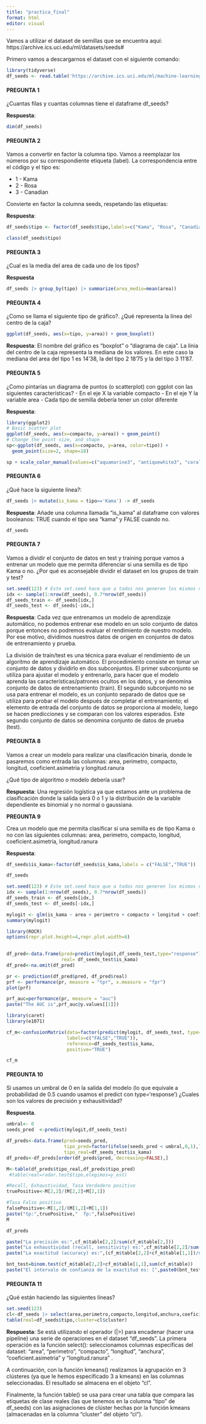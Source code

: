 ```yaml
---
title: "practica_final"
format: html
editor: visual
---
```


Vamos a utilizar el dataset de semillas que se encuentra aquí: https://archive.ics.uci.edu/ml/datasets/seeds#

Primero vamos a descargarnos el dataset con el siguiente comando:

```r
library(tidyverse)
df_seeds <- read.table('https://archive.ics.uci.edu/ml/machine-learning-databases/00236/seeds_dataset.txt', col.names =c('area','perimetro','compacto','longitud','anchura','coeficient.asimetria','longitud.ranura','tipo'))
```

#### PREGUNTA 1

¿Cuantas filas y cuantas columnas tiene el dataframe df_seeds?

**Respuesta**:

```r
dim(df_seeds)
```

#### PREGUNTA 2

Vamos a convertir en factor la columna tipo. Vamos a reemplazar los números por su correspondiente etiqueta (label). La correspondencia entre el código y el tipo es:

-   1 - Kama
-   2 - Rosa
-   3 - Canadian

Convierte en factor la columna seeds, respetando las etiquetas:

**Respuesta**:

```r
df_seeds$tipo <- factor(df_seeds$tipo,labels=c("Kama", "Rosa", "Canadian"))
```

```r
class(df_seeds$tipo)
```

#### PREGUNTA 3

¿Cual es la media del area de cada uno de los tipos?

**Respuesta**

```r
df_seeds |> group_by(tipo) |> summarize(area_medio=mean(area))
```

#### PREGUNTA 4

¿Como se llama el siguiente tipo de gráfico?. ¿Qué representa la línea del centro de la caja?

```r
ggplot(df_seeds, aes(x=tipo, y=area)) + geom_boxplot()
```

**Respuesta**: El nombre del gráfico es "boxplot" o "diagrama de caja". La línia del centro de la caja representa la mediana de los valores. En este caso la mediana del area del tipo 1 es 14'38, la del tipo 2 18'75 y la del tipo 3 11'87.

#### PREGUNTA 5

¿Como pintarías un diagrama de puntos (o scatterplot) con ggplot con las siguientes características? - En el eje X la variable compacto - En el eje Y la variable area - Cada tipo de semilla debería tener un color diferente

**Respuesta**:

```r
library(ggplot2)
# Basic scatter plot
ggplot(df_seeds, aes(x=compacto, y=area)) + geom_point()
# Change the point size, and shape
sp<-ggplot(df_seeds, aes(x=compacto, y=area, color=tipo)) +
  geom_point(size=2, shape=18)

sp + scale_color_manual(values=c("aquamarine3", "antiquewhite3", "coral3"))
```

#### PREGUNTA 6

¿Qué hace la siguiente línea?:

```r
df_seeds |> mutate(is_kama = tipo=='Kama') -> df_seeds
```

**Respuesta**: Añade una columna llamada "is_kama" al dataframe con valores booleanos: TRUE cuando el tipo sea "kama" y FALSE cuando no.

```r
df_seeds
```

#### PREGUNTA 7

Vamos a dividir el conjunto de datos en test y training porque vamos a entrenar un modelo que me permita diferenciar si una semilla es de tipo Kama o no. ¿Por qué es aconsejable dividir el dataset en los grupos de train y test?

```r
set.seed(123) # Este set.seed hace que a todos nos generen los mismos número aleatorios
idx <- sample(1:nrow(df_seeds), 0.7*nrow(df_seeds))
df_seeds_train <- df_seeds[idx,]
df_seeds_test <- df_seeds[-idx,]
```

**Respuesta**: Cada vez que entrenamos un modelo de aprendizaje automático, no podemos entrenar ese modelo en un solo conjunto de datos porque entonces no podremos evaluar el rendimiento de nuestro modelo. Por ese motivo, dividimos nuestros datos de origen en conjuntos de datos de entrenamiento y prueba.

La división de train/test es una técnica para evaluar el rendimiento de un algoritmo de aprendizaje automático. El procedimiento consiste en tomar un conjunto de datos y dividirlo en dos subconjuntos. El primer subconjunto se utiliza para ajustar el modelo y entrenarlo, para hacer que el modelo aprenda las características/patrones ocultos en los datos, y se denomina conjunto de datos de entrenamiento (train). El segundo subconjunto no se usa para entrenar el modelo, es un conjunto separado de datos que se utiliza para probar el modelo después de completar el entrenamiento; el elemento de entrada del conjunto de datos se proporciona al modelo, luego se hacen predicciones y se comparan con los valores esperados. Este segundo conjunto de datos se denomina conjunto de datos de prueba (test).

#### PREGUNTA 8

Vamos a crear un modelo para realizar una clasificación binaria, donde le pasaremos como entrada las columnas: area, perimetro, compacto, longitud, coeficient.asimetria y longitud.ranura

¿Qué tipo de algoritmo o modelo debería usar?

**Respuesta**: Una regresión logística ya que estamos ante un problema de clasificación donde la salida será 0 o 1 y la distribución de la variable dependiente es binomial y no normal o gaussiana.

**PREGUNTA 9**

Crea un modelo que me permita clasificar si una semilla es de tipo Kama o no con las siguientes columnas: area, perimetro, compacto, longitud, coeficient.asimetria, longitud.ranura

**Respuesta**:

```r
df_seeds$is_kama<-factor(df_seeds$is_kama,labels = c("FALSE","TRUE"))
```

```r
df_seeds
```

```r
set.seed(123) # Este set.seed hace que a todos nos generen los mismos número aleatorios
idx <- sample(1:nrow(df_seeds), 0.7*nrow(df_seeds))
df_seeds_train <- df_seeds[idx,]
df_seeds_test <- df_seeds[-idx,]
```

```r
mylogit <- glm(is_kama ~ area + perimetro + compacto + longitud + coeficient.asimetria + longitud.ranura, data = df_seeds_train, family = "binomial")
summary(mylogit)
```

```r
library(ROCR)
options(repr.plot.height=4,repr.plot.width=6)
 

df_pred<-data.frame(pred=predict(mylogit,df_seeds_test,type="response"), 
                    real= df_seeds_test$is_kama)
df_pred<-na.omit(df_pred)

pr <- prediction(df_pred$pred, df_pred$real)
prf <- performance(pr, measure = "tpr", x.measure = "fpr")
plot(prf)
```

```r
prf_auc=performance(pr, measure = "auc")
paste("The AUC is",prf_auc@y.values[[1]])
```

```r
library(caret)
library(e1071)

cf_m<-confusionMatrix(data=factor(predict(mylogit, df_seeds_test, type="response")>0.5,
                      labels=c("FALSE","TRUE")), 
                      reference=df_seeds_test$is_kama,
                      positive="TRUE")

cf_m
```

#### PREGUNTA 10

Si usamos un umbral de 0 en la salida del modelo (lo que equivale a probabilidad de 0.5 cuando usamos el predict con type='response') ¿Cuales son los valores de precisión y exhausitividad?

**Respuesta**.

```r
umbral<- 0
seeds_pred  <-predict(mylogit,df_seeds_test)

df_preds<-data.frame(pred=seeds_pred,
                     tipo_pred=factor(ifelse(seeds_pred < umbral,0,1),labels=c("FALSE","TRUE")),
                     tipo_real=df_seeds_test$is_kama)
df_preds<-df_preds[order(df_preds$pred, decreasing=FALSE),]

M<-table(df_preds$tipo_real,df_preds$tipo_pred)
 #table(real=radar.test$tipo,elegimos=y_est)

#Recall, Exhaustividad, Tasa Verdadero positivo
truePositive<-M[2,2]/(M[2,2]+M[2,1]) 

#Tasa Falso positivo
falsePositive<-M[1,2]/(M[1,2]+M[1,1])
paste("tp:",truePositive,"  fp:",falsePositive)
M

df_preds
```

```r
paste("La precisión es:",cf_m$table[2,2]/sum(cf_m$table[2,]))
paste("La exhaustividad (recall, sensitivity) es:",cf_m$table[2,2]/sum(cf_m$table[,2]))
paste("La exactitud (accuracy) es:",(cf_m$table[2,2]+cf_m$table[1,1])/sum(cf_m$table))

bnt_test=binom.test(cf_m$table[2,2]+cf_m$table[1,1],sum(cf_m$table))
paste("El intervalo de confianza de la exactitud es: [",paste0(bnt_test$conf.int,collapse=","),"]")
```

#### PREGUNTA 11

¿Qué están haciendo las siguientes líneas?

```r
set.seed(123)
cl<-df_seeds |> select(area,perimetro,compacto,longitud,anchura,coeficient.asimetria,longitud.ranura) |> kmeans(3)
table(real=df_seeds$tipo,cluster=cl$cluster)
```

**Respuesta**: Se está utilizando el operador (\|\>) para encadenar (hacer una pipeline) una serie de operaciones en el dataset "df_seeds". La primera operación es la función select(): seleccionamos columnas específicas del dataset: "area", "perimetro", "compacto", "longitud", "anchura", "coeficient.asimetria" y "longitud.ranura" .

A continuación, con la función kmeans() realizamos la agrupación en 3 clústeres (ya que le hemos especificado 3 a kmeans) en las columnas seleccionadas. El resultado se almacena en el objeto "cl".

Finalmente, la función table() se usa para crear una tabla que compara las etiquetas de clase reales (las que tenemos en la columna "tipo" de df_seeds) con las asignaciones de clúster hechas por la función kmeans (almacenadas en la columna "cluster" del objeto "cl").
